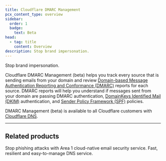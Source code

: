 ```yaml
---
title: Cloudflare DMARC Management
pcx_content_type: overview
sidebar:
  order: 1
  badge:
    text: Beta
head:
  - tag: title
    content: Overview
description: Stop brand impersonation.
---
```



<Description>

Stop brand impersonation.
</Description>

<Plan type="all" />

Cloudflare DMARC Management (beta) helps you track every source that is sending emails from your domain and review [Domain-based Message Authentication Reporting and Conformance (DMARC)](https://www.cloudflare.com/learning/dns/dns-records/dns-dmarc-record/) reports for each source. DMARC reports will help you understand if messages sent from your domain are passing DMARC authentication, [DomainKeys Identified Mail (DKIM)](https://www.cloudflare.com/learning/dns/dns-records/dns-dkim-record/) authentication, and [Sender Policy Framework (SPF)](https://www.cloudflare.com/learning/dns/dns-records/dns-spf-record/) policies.

DMARC Management (beta) is available to all Cloudflare customers with [Cloudflare DNS](/dns/).

***

## Related products

<RelatedProduct header="Area 1 Email Security" href="/email-security/" product="email-security">
Stop phishing attacks with Area 1 cloud-native email security service.
</RelatedProduct>

<RelatedProduct header="Cloudflare DNS" href="/dns/" product="dns">
Fast, resilient and easy-to-manage DNS service.
</RelatedProduct>
